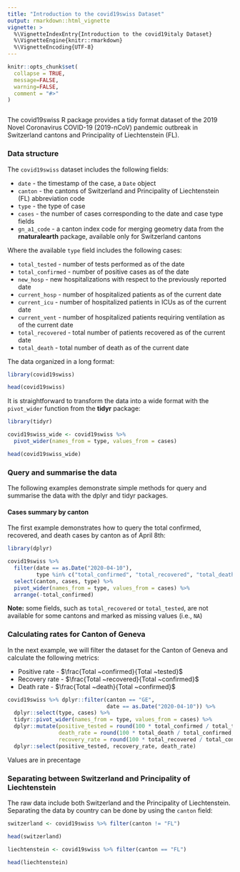 ```yaml
---
title: "Introduction to the covid19swiss Dataset"
output: rmarkdown::html_vignette
vignette: >
  %\VignetteIndexEntry{Introduction to the covid19italy Dataset}
  %\VignetteEngine{knitr::rmarkdown}
  %\VignetteEncoding{UTF-8}
---
```


```r
knitr::opts_chunk$set(
  collapse = TRUE,
  message=FALSE, 
  warning=FALSE,
  comment = "#>"
)
```

```r

```


The covid19swiss R package provides a tidy format dataset of the 2019 Novel Coronavirus COVID-19 (2019-nCoV) pandemic outbreak in Switzerland cantons and Principality of Liechtenstein (FL). 

### Data structure

The `covid19swiss` dataset includes the following fields:

* `date` - the timestamp of the case, a `Date` object
* `canton` - the cantons of Switzerland and Principality of Liechtenstein (FL) abbreviation code
* `type` - the type of case
* `cases` - the number of cases corresponding to the date and case type fields
* `gn_a1_code` - a canton index code for merging geometry data from the **rnaturalearth** package, available only for Switzerland cantons


Where the available `type` field includes the following cases:

* `total_tested` - number of tests performed as of the date
* `total_confirmed` - number of positive cases as of the date
* `new_hosp` - new hospitalizations with respect to the previously reported date
* `current_hosp` - number of hospitalized patients as of the current date
* `current_icu` - number of hospitalized patients in ICUs as of the current date
* `current_vent` - number of hospitalized patients requiring ventilation as of the current date
* `total_recovered` - total number of patients recovered as of the current date
* `total_death` - total number of death as of the current date


The data organized in a long format:

```r
library(covid19swiss)

head(covid19swiss)
```


It is straightforward to transform the data into a wide format with the `pivot_wider` function from the **tidyr** package:

```r
library(tidyr)

covid19swiss_wide <- covid19swiss %>% 
  pivot_wider(names_from = type, values_from = cases)

head(covid19swiss_wide)
```


### Query and summarise the data

The following examples demonstrate simple methods for query and summarise the data with the dplyr and tidyr packages. 

#### Cases summary by canton

The first example demonstrates how to query the total confirmed, recovered, and death cases by canton as of April 8th:

```r
library(dplyr)

covid19swiss %>%
  filter(date == as.Date("2020-04-10"),
         type %in% c("total_confirmed", "total_recovered", "total_death")) %>%
  select(canton, cases, type) %>%
  pivot_wider(names_from = type, values_from = cases) %>%
  arrange(-total_confirmed)
```

**Note:** some fields, such as `total_recovered` or `total_tested`, are not available for some cantons and marked as missing values (i.e., `NA`)

### Calculating rates for Canton of Geneva

In the next example, we will filter the dataset for the Canton of Geneva and calculate the following metrics:

* Positive rate - $\frac{Total ~confirmed}{Total ~tested}$
* Recovery rate - $\frac{Total ~recovered}{Total ~confirmed}$
* Death rate - $\frac{Total ~death}{Total ~confirmed}$



```r
covid19swiss %>% dplyr::filter(canton == "GE",
                               date == as.Date("2020-04-10")) %>%
  dplyr::select(type, cases) %>%
  tidyr::pivot_wider(names_from = type, values_from = cases) %>%
  dplyr::mutate(positive_tested = round(100 * total_confirmed / total_tested, 2),
                death_rate = round(100 * total_death / total_confirmed, 2),
                recovery_rate = round(100 * total_recovered / total_confirmed, 2)) %>%
  dplyr::select(positive_tested, recovery_rate, death_rate) 
```

Values are in precentage


### Separating between Switzerland and Principality of Liechtenstein

The raw data include both Switzerland and the Principality of Liechtenstein. Separating the data by country can be done by using the `canton` field:

```r
switzerland <- covid19swiss %>% filter(canton != "FL")

head(switzerland)

liechtenstein <- covid19swiss %>% filter(canton == "FL")

head(liechtenstein)
```



